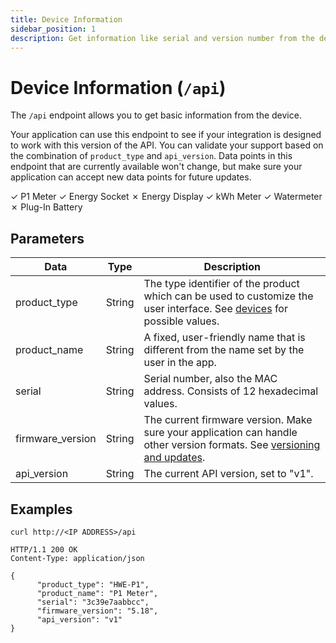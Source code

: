 ```yaml
---
title: Device Information
sidebar_position: 1
description: Get information like serial and version number from the device.
---
```



# Device Information (`/api`)

The `/api` endpoint allows you to get basic information from the device.

Your application can use this endpoint to see if your integration is designed to work with this version of the API. You can validate your support based on the combination of `product_type` and `api_version`. Data points in this endpoint that are currently available won't change, but make sure your application can accept new data points for future updates.

<Badge color='hw-green'>✓ P1 Meter</Badge>
<Badge color='hw-green'>✓ Energy Socket</Badge>
<Badge color='hw-red'>✗ Energy Display</Badge>
<Badge color='hw-green'>✓ kWh Meter</Badge>
<Badge color='hw-green'>✓ Watermeter</Badge>
<Badge color='hw-red'>✗ Plug-In Battery</Badge>

## Parameters

| Data             | Type   | Description                                                                                                                                                 |
| ---------------- | ------ | ----------------------------------------------------------------------------------------------------------------------------------------------------------- |
| product_type     | String | The type identifier of the product which can be used to customize the user interface. See [devices](/docs/getting-started.mdx#devices) for possible values. |
| product_name     | String | A fixed, user-friendly name that is different from the name set by the user in the app.                                                                     |
| serial           | String | Serial number, also the MAC address. Consists of 12 hexadecimal values.                                                                                     |
| firmware_version | String | The current firmware version. Make sure your application can handle other version formats. See [versioning and updates](/docs/versioning).                  |
| api_version      | String | The current API version, set to "v1".                                                                                                                       |

## Examples

```shell title="Request"
curl http://<IP ADDRESS>/api
```

```http title="Response"
HTTP/1.1 200 OK
Content-Type: application/json

{
      "product_type": "HWE-P1",
      "product_name": "P1 Meter",
      "serial": "3c39e7aabbcc",
      "firmware_version": "5.18",
      "api_version": "v1"
}
```
